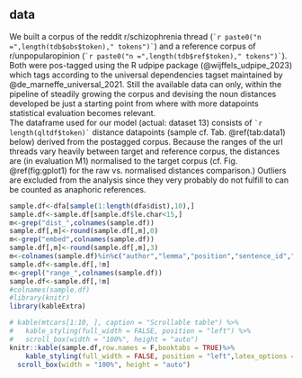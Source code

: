 
## data
We built a corpus of the reddit r/schizophrenia thread (``` `r paste0("n =",length(tdb$obs$token)," tokens")` ```) and a reference corpus of r/unpopularopinion (``` `r paste0("n =",length(tdb$ref$token)," tokens")` ```). Both were pos-tagged using the R udpipe package (@wijffels_udpipe_2023) which tags according to the universal dependencies tagset maintained by @de_marneffe_universal_2021. Still the available data can only, within the pipeline of steadily growing the corpus and devising the noun distances developed be just a starting point from where with more datapoints statistical evaluation becomes relevant.  
The dataframe used for our model (actual: dataset 13) consists of ``` `r length(qltdf$token)` ``` distance datapoints (sample cf. Tab. \@ref(tab:data1) below) derived from the postagged corpus. Because the ranges of the url threads vary heavily between target and reference corpus, the distances are (in evaluation M1) normalised to the target corpus (cf. Fig. \@ref(fig:gplot1) for the raw vs. normalised distances comparison.) Outliers are excluded from the analysis since they very probably do not fulfill to can be counted as anaphoric references.

```r
sample.df<-dfa[sample(1:length(dfa$dist),10),]
sample.df<-sample.df[sample.df$le.char<15,]
m<-grep("dist_",colnames(sample.df))
sample.df[,m]<-round(sample.df[,m],0)
m<-grep("embed",colnames(sample.df))
sample.df[,m]<-round(sample.df[,m],3)
m<-colnames(sample.df)%in%c("author","lemma","position","sentence_id","text_id","is_anaphora","mention_order","le.char","next_position","xpos","next_url")
sample.df<-sample.df[,!m]
m<-grepl("range_",colnames(sample.df))
sample.df<-sample.df[,!m]
#colnames(sample.df)
#library(knitr)
library(kableExtra)

# kable(mtcars[1:10, ], caption = "Scrollable table") %>%
#   kable_styling(full_width = FALSE, position = "left") %>%
#   scroll_box(width = "100%", height = "auto")
knitr::kable(sample.df,row.names = F,booktabs = TRUE)%>%
    kable_styling(full_width = FALSE, position = "left",latex_options = "scale_down") %>%
  scroll_box(width = "100%", height = "auto")


```




